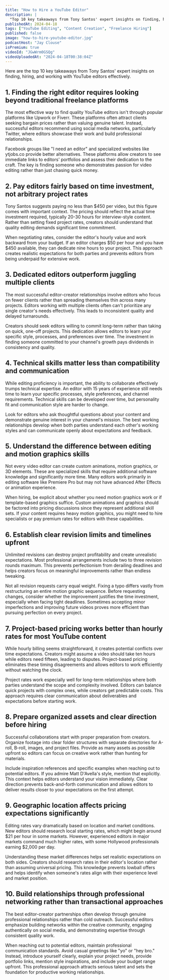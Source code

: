 ```yaml
---
title: "How to Hire a YouTube Editor"
description: |
  "Top 10 key takeaways from Tony Santos' expert insights on finding, hiring, and working with YouTube editors effectively."
publishedAt: 2024-04-18
tags: ["YouTube Editing", "Content Creation", "Freelance Hiring"]
published: false
image: "how-to-hire-youtube-editor.jpg"
podcastHost: "Jay Clouse"
isPremium: true
videoId: "JGwWrm0GSQg"
videoUploadedAt: "2024-04-18T00:38:04Z"
---
```



<PodcastSummaryPageLayout frontmatter={frontmatter}>
Here are the top 10 key takeaways from Tony Santos' expert insights on finding, hiring, and working with YouTube editors effectively.

## 1. Finding the right editor requires looking beyond traditional freelance platforms

The most effective way to find quality YouTube editors isn't through popular platforms like Upwork or Fiverr. These platforms often attract clients seeking bargain prices rather than valuing genuine talent. Instead, successful editors recommend using social media networks, particularly Twitter, where editors showcase their work and build professional relationships.

Facebook groups like "I need an editor" and specialized websites like ytjobs.co provide better alternatives. These platforms allow creators to see immediate links to editors' portfolios and assess their dedication to the craft. The key is finding someone who demonstrates passion for video editing rather than just chasing quick money.

## 2. Pay editors fairly based on time investment, not arbitrary project rates

Tony Santos suggests paying no less than $450 per video, but this figure comes with important context. The pricing should reflect the actual time investment required, typically 20-30 hours for interview-style content. Rather than setting fixed project rates, creators should understand that quality editing demands significant time commitment.

When negotiating rates, consider the editor's hourly value and work backward from your budget. If an editor charges $50 per hour and you have $450 available, they can dedicate nine hours to your project. This approach creates realistic expectations for both parties and prevents editors from being underpaid for extensive work.

## 3. Dedicated editors outperform juggling multiple clients

The most successful editor-creator relationships involve editors who focus on fewer clients rather than spreading themselves thin across many projects. Editors working with multiple clients often can't prioritize any single creator's needs effectively. This leads to inconsistent quality and delayed turnarounds.

Creators should seek editors willing to commit long-term rather than taking on quick, one-off projects. This dedication allows editors to learn your specific style, processes, and preferences over time. The investment in finding someone committed to your channel's growth pays dividends in consistency and quality.

## 4. Technical skills matter less than compatibility and communication

While editing proficiency is important, the ability to collaborate effectively trumps technical expertise. An editor with 15 years of experience still needs time to learn your specific processes, style preferences, and channel requirements. Technical skills can be developed over time, but personality fit and communication style are harder to change.

Look for editors who ask thoughtful questions about your content and demonstrate genuine interest in your channel's mission. The best working relationships develop when both parties understand each other's working styles and can communicate openly about expectations and feedback.

## 5. Understand the difference between editing and motion graphics skills

Not every video editor can create custom animations, motion graphics, or 3D elements. These are specialized skills that require additional software knowledge and significantly more time. Many editors work primarily in editing software like Premiere Pro but may not have advanced After Effects or animation experience.

When hiring, be explicit about whether you need motion graphics work or if template-based graphics suffice. Custom animations and graphics should be factored into pricing discussions since they represent additional skill sets. If your content requires heavy motion graphics, you might need to hire specialists or pay premium rates for editors with these capabilities.

## 6. Establish clear revision limits and timelines upfront

Unlimited revisions can destroy project profitability and create unrealistic expectations. Most professional arrangements include two to three revision rounds maximum. This prevents perfectionism from derailing deadlines and helps creators focus on meaningful improvements rather than endless tweaking.

Not all revision requests carry equal weight. Fixing a typo differs vastly from restructuring an entire motion graphic sequence. Before requesting changes, consider whether the improvement justifies the time investment, especially when facing tight deadlines. Sometimes accepting minor imperfections and improving future videos proves more efficient than pursuing perfection on every project.

## 7. Project-based pricing works better than hourly rates for most YouTube content

While hourly billing seems straightforward, it creates potential conflicts over time expectations. Creators might assume a video should take ten hours while editors need fifteen, leading to disputes. Project-based pricing eliminates these timing disagreements and allows editors to work efficiently without watching the clock.

Project rates work especially well for long-term relationships where both parties understand the scope and complexity involved. Editors can balance quick projects with complex ones, while creators get predictable costs. This approach requires clear communication about deliverables and expectations before starting work.

## 8. Prepare organized assets and clear direction before hiring

Successful collaborations start with proper preparation from creators. Organize footage into clear folder structures with separate directories for A-roll, B-roll, images, and project files. Provide as many assets as possible upfront so editors can focus on creative work rather than hunting for materials.

Include inspiration references and specific examples when reaching out to potential editors. If you admire Matt D'Avella's style, mention that explicitly. This context helps editors understand your vision immediately. Clear direction prevents back-and-forth communication and allows editors to deliver results closer to your expectations on the first attempt.

## 9. Geographic location affects pricing expectations significantly

Editing rates vary dramatically based on location and market conditions. New editors should research local starting rates, which might begin around $21 per hour in some markets. However, experienced editors in major markets command much higher rates, with some Hollywood professionals earning $2,000 per day.

Understanding these market differences helps set realistic expectations on both sides. Creators should research rates in their editor's location rather than assuming universal pricing. This knowledge prevents lowball offers and helps identify when someone's rates align with their experience level and market position.

## 10. Build relationships through professional networking rather than transactional approaches

The best editor-creator partnerships often develop through genuine professional relationships rather than cold outreach. Successful editors emphasize building networks within the creative community, engaging authentically on social media, and demonstrating expertise through consistent quality work.

When reaching out to potential editors, maintain professional communication standards. Avoid casual greetings like "yo" or "hey bro." Instead, introduce yourself clearly, explain your project needs, provide portfolio links, mention style inspirations, and include your budget range upfront. This professional approach attracts serious talent and sets the foundation for productive working relationships.

</PodcastSummaryPageLayout>
